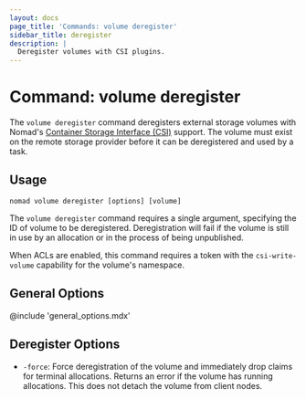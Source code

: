 ```yaml
---
layout: docs
page_title: 'Commands: volume deregister'
sidebar_title: deregister
description: |
  Deregister volumes with CSI plugins.
---
```


# Command: volume deregister

The `volume deregister` command deregisters external storage volumes with
Nomad's [Container Storage Interface (CSI)][csi] support. The volume
must exist on the remote storage provider before it can be deregistered
and used by a task.

## Usage

```plaintext
nomad volume deregister [options] [volume]
```

The `volume deregister` command requires a single argument, specifying
the ID of volume to be deregistered. Deregistration will fail if the
volume is still in use by an allocation or in the process of being
unpublished.

When ACLs are enabled, this command requires a token with the
`csi-write-volume` capability for the volume's namespace.

## General Options

@include 'general_options.mdx'

## Deregister Options

- `-force`: Force deregistration of the volume and immediately drop claims for
  terminal allocations. Returns an error if the volume has running
  allocations. This does not detach the volume from client nodes.

[csi]: https://github.com/container-storage-interface/spec

